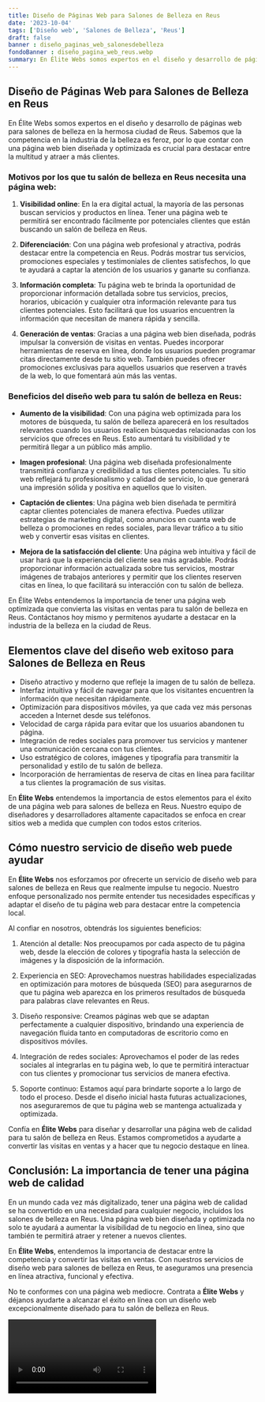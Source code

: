 ```yaml
---
title: Diseño de Páginas Web para Salones de Belleza en Reus
date: '2023-10-04'
tags: ['Diseño web', 'Salones de Belleza', 'Reus']
draft: false
banner : diseño_paginas_web_salonesdebelleza
fondoBanner : diseño_pagina_web_reus.webp
summary: En Élite Webs somos expertos en el diseño y desarrollo de páginas web para salones de belleza en la hermosa ciudad de Reus. Sabemos que la competencia en la industria de la belleza es feroz, por lo que contar con una página web bien diseñada y optimizada es crucial para destacar entre la multitud y atraer a más clientes.
---
```


## Diseño de Páginas Web para Salones de Belleza en Reus

En Élite Webs somos expertos en el diseño y desarrollo de páginas web para salones de belleza en la hermosa ciudad de Reus. Sabemos que la competencia en la industria de la belleza es feroz, por lo que contar con una página web bien diseñada y optimizada es crucial para destacar entre la multitud y atraer a más clientes.

### Motivos por los que tu salón de belleza en Reus necesita una página web:

1. **Visibilidad online**: En la era digital actual, la mayoría de las personas buscan servicios y productos en línea. Tener una página web te permitirá ser encontrado fácilmente por potenciales clientes que están buscando un salón de belleza en Reus.

2. **Diferenciación**: Con una página web profesional y atractiva, podrás destacar entre la competencia en Reus. Podrás mostrar tus servicios, promociones especiales y testimoniales de clientes satisfechos, lo que te ayudará a captar la atención de los usuarios y ganarte su confianza.

3. **Información completa**: Tu página web te brinda la oportunidad de proporcionar información detallada sobre tus servicios, precios, horarios, ubicación y cualquier otra información relevante para tus clientes potenciales. Esto facilitará que los usuarios encuentren la información que necesitan de manera rápida y sencilla.

4. **Generación de ventas**: Gracias a una página web bien diseñada, podrás impulsar la conversión de visitas en ventas. Puedes incorporar herramientas de reserva en línea, donde los usuarios pueden programar citas directamente desde tu sitio web. También puedes ofrecer promociones exclusivas para aquellos usuarios que reserven a través de la web, lo que fomentará aún más las ventas.

### Beneficios del diseño web para tu salón de belleza en Reus:

- **Aumento de la visibilidad**: Con una página web optimizada para los motores de búsqueda, tu salón de belleza aparecerá en los resultados relevantes cuando los usuarios realicen búsquedas relacionadas con los servicios que ofreces en Reus. Esto aumentará tu visibilidad y te permitirá llegar a un público más amplio.

- **Imagen profesional**: Una página web diseñada profesionalmente transmitirá confianza y credibilidad a tus clientes potenciales. Tu sitio web reflejará tu profesionalismo y calidad de servicio, lo que generará una impresión sólida y positiva en aquellos que lo visiten.

- **Captación de clientes**: Una página web bien diseñada te permitirá captar clientes potenciales de manera efectiva. Puedes utilizar estrategias de marketing digital, como anuncios en cuanta web de belleza o promociones en redes sociales, para llevar tráfico a tu sitio web y convertir esas visitas en clientes.

- **Mejora de la satisfacción del cliente**: Una página web intuitiva y fácil de usar hará que la experiencia del cliente sea más agradable. Podrás proporcionar información actualizada sobre tus servicios, mostrar imágenes de trabajos anteriores y permitir que los clientes reserven citas en línea, lo que facilitará su interacción con tu salón de belleza.

En Élite Webs entendemos la importancia de tener una página web optimizada que convierta las visitas en ventas para tu salón de belleza en Reus. Contáctanos hoy mismo y permitenos ayudarte a destacar en la industria de la belleza en la ciudad de Reus.

<GifSeo />

<Cta />

## Elementos clave del diseño web exitoso para Salones de Belleza en Reus

- Diseño atractivo y moderno que refleje la imagen de tu salón de belleza.
- Interfaz intuitiva y fácil de navegar para que los visitantes encuentren la información que necesitan rápidamente.
- Optimización para dispositivos móviles, ya que cada vez más personas acceden a Internet desde sus teléfonos.
- Velocidad de carga rápida para evitar que los usuarios abandonen tu página.
- Integración de redes sociales para promover tus servicios y mantener una comunicación cercana con tus clientes.
- Uso estratégico de colores, imágenes y tipografía para transmitir la personalidad y estilo de tu salón de belleza.
- Incorporación de herramientas de reserva de citas en línea para facilitar a tus clientes la programación de sus visitas.

En **Élite Webs** entendemos la importancia de estos elementos para el éxito de una página web para salones de belleza en Reus. Nuestro equipo de diseñadores y desarrolladores altamente capacitados se enfoca en crear sitios web a medida que cumplen con todos estos criterios.

## Cómo nuestro servicio de diseño web puede ayudar

En **Élite Webs** nos esforzamos por ofrecerte un servicio de diseño web para salones de belleza en Reus que realmente impulse tu negocio. Nuestro enfoque personalizado nos permite entender tus necesidades específicas y adaptar el diseño de tu página web para destacar entre la competencia local.

Al confiar en nosotros, obtendrás los siguientes beneficios:

1. Atención al detalle: Nos preocupamos por cada aspecto de tu página web, desde la elección de colores y tipografía hasta la selección de imágenes y la disposición de la información.

2. Experiencia en SEO: Aprovechamos nuestras habilidades especializadas en optimización para motores de búsqueda (SEO) para asegurarnos de que tu página web aparezca en los primeros resultados de búsqueda para palabras clave relevantes en Reus.

3. Diseño responsive: Creamos páginas web que se adaptan perfectamente a cualquier dispositivo, brindando una experiencia de navegación fluida tanto en computadoras de escritorio como en dispositivos móviles.

4. Integración de redes sociales: Aprovechamos el poder de las redes sociales al integrarlas en tu página web, lo que te permitirá interactuar con tus clientes y promocionar tus servicios de manera efectiva.

5. Soporte continuo: Estamos aquí para brindarte soporte a lo largo de todo el proceso. Desde el diseño inicial hasta futuras actualizaciones, nos aseguraremos de que tu página web se mantenga actualizada y optimizada.

Confía en **Élite Webs** para diseñar y desarrollar una página web de calidad para tu salón de belleza en Reus. Estamos comprometidos a ayudarte a convertir las visitas en ventas y a hacer que tu negocio destaque en línea.

## Conclusión: La importancia de tener una página web de calidad

En un mundo cada vez más digitalizado, tener una página web de calidad se ha convertido en una necesidad para cualquier negocio, incluidos los salones de belleza en Reus. Una página web bien diseñada y optimizada no solo te ayudará a aumentar la visibilidad de tu negocio en línea, sino que también te permitirá atraer y retener a nuevos clientes.

En **Élite Webs**, entendemos la importancia de destacar entre la competencia y convertir las visitas en ventas. Con nuestros servicios de diseño web para salones de belleza en Reus, te aseguramos una presencia en línea atractiva, funcional y efectiva.

No te conformes con una página web mediocre. Contrata a **Élite Webs** y déjanos ayudarte a alcanzar el éxito en línea con un diseño web excepcionalmente diseñado para tu salón de belleza en Reus.

<Video />

<CtaBot job='Salones de Belleza' city='Reus'/>

<Gmaps query='Reus+españa+maps' />